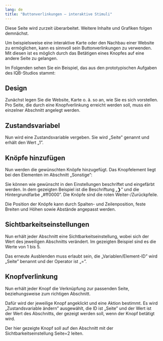 ```yaml
---
lang: de
title: "Buttonverlinkungen – interaktive Stimuli"
---
```


::: {.callout-caution}
Diese Seite wird zurzeit überarbeitet. Weitere Inhalte und Grafiken folgen demnächst.
:::

Um beispielsweise eine interaktive Karte oder den Nachbau einer Website zu ermöglichen, kann es sinnvoll sein Buttonverlinkungen zu verwenden. Mit diesen ist es möglich durch das Betätigen eines Knopfes auf eine andere Seite zu gelangen.

Im Folgenden sehen Sie ein Beispiel, das aus den prototypischen Aufgaben des IQB-Studios stammt:

## Design

Zunächst legen Sie die Website, Karte o. ä. so an, wie Sie es sich vorstellen. Pro Seite, die durch eine Knopfverlinkung erreicht werden soll, muss ein einzelner Abschnitt angelegt werden.

## Zustandsvariabel

Nun wird eine Zustandsvariable vergeben. Sie wird „Seite” genannt und erhält den Wert „1”.

## Knöpfe hinzufügen

Nun werden die gewünschten Knöpfe hinzugefügt. Das Knopfelement liegt bei den Elementen im Abschnitt „Sonstige”:

Sie können wie gewünscht in den Einstellungen beschriftet und eingefärbt werden. In dem gezeigten Beispiel ist die Beschriftung „❯” und die Hintergrundfarbe „#ff0000”. Die Knöpfe sind die roten Weiter-/Zurückpfeile.

Die Position der Knöpfe kann durch Spalten- und Zeilenposition, feste Breiten und Höhen sowie Abstände angepasst werden.

## Sichtbarkeitseinstellungen

Nun erhält jeder Abschnitt eine Sichtbarkeitseinstellung, wobei sich der Wert des jeweiligen Abschnitts verändert. Im gezeigten Beispiel sind es die Werte von 1 bis 5.

Das erneute Ausblenden muss erlaubt sein, die „Variablen/Element-ID” wird „Seite” benannt und der Operator ist „=”.

## Knopfverlinkung

Nun erhält jeder Knopf die Verknüpfung zur passenden Seite, beziehungsweise zum richtigen Abschnitt. 

Dafür wird der jeweilige Knopf angeklickt und eine Aktion bestimmt. Es wird „Zustandsvariable ändern” ausgewählt, die ID ist „Seite” und der Wert ist der Wert des Abschnitts, der gezeigt werden soll, wenn der Knopf betätigt wird.

Der hier gezeigte Knopf soll auf den Abschnitt mit der Sichtbarkeitseinstellung Seite=2 leiten.
